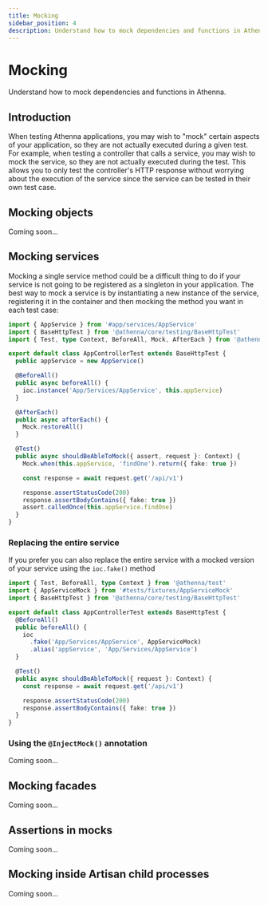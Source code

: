 ```yaml
---
title: Mocking
sidebar_position: 4
description: Understand how to mock dependencies and functions in Athenna.
---
```


# Mocking

Understand how to mock dependencies and functions in Athenna.

## Introduction

When testing Athenna applications, you may wish to "mock" 
certain aspects of your application, so they are not actually
executed during a given test. For example, when testing a 
controller that calls a service, you may wish to mock the 
service, so they are not actually executed during the test.
This allows you to only test the controller's HTTP response 
without worrying about the execution of the service since 
the service can be tested in their own test case.

## Mocking objects

Coming soon...

## Mocking services

Mocking a single service method could be a difficult thing to do
if your service is not going to be registered as a singleton in your
application. The best way to mock a service is by instantiating
a new instance of the service, registering it in the container
and then mocking the method you want in each test case:

```typescript
import { AppService } from '#app/services/AppService'
import { BaseHttpTest } from '@athenna/core/testing/BaseHttpTest'
import { Test, type Context, BeforeAll, Mock, AfterEach } from '@athenna/test'

export default class AppControllerTest extends BaseHttpTest {
  public appService = new AppService()

  @BeforeAll()
  public async beforeAll() {
    ioc.instance('App/Services/AppService', this.appService)
  }

  @AfterEach()
  public async afterEach() {
    Mock.restoreAll()
  }

  @Test()
  public async shouldBeAbleToMock({ assert, request }: Context) {
    Mock.when(this.appService, 'findOne').return({ fake: true })

    const response = await request.get('/api/v1')

    response.assertStatusCode(200)
    response.assertBodyContains({ fake: true })
    assert.calledOnce(this.appService.findOne)
  }
}
```

### Replacing the entire service

If you prefer you can also replace the entire service with
a mocked version of your service using the `ioc.fake()` method

```typescript
import { Test, BeforeAll, type Context } from '@athenna/test'
import { AppServiceMock } from '#tests/fixtures/AppServiceMock'
import { BaseHttpTest } from '@athenna/core/testing/BaseHttpTest'

export default class AppControllerTest extends BaseHttpTest {
  @BeforeAll()
  public beforeAll() {
    ioc
      .fake('App/Services/AppService', AppServiceMock)
      .alias('appService', 'App/Services/AppService')
  }

  @Test()
  public async shouldBeAbleToMock({ request }: Context) {
    const response = await request.get('/api/v1')

    response.assertStatusCode(200)
    response.assertBodyContains({ fake: true })
  }
}
```

### Using the `@InjectMock()` annotation

Coming soon...

## Mocking facades

Coming soon...

## Assertions in mocks

Coming soon...

## Mocking inside Artisan child processes

Coming soon...
